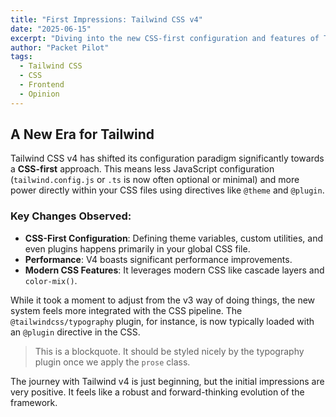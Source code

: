```yaml
---
title: "First Impressions: Tailwind CSS v4"
date: "2025-06-15"
excerpt: "Diving into the new CSS-first configuration and features of Tailwind CSS v4. It's a different way of thinking!"
author: "Packet Pilot"
tags:
  - Tailwind CSS
  - CSS
  - Frontend
  - Opinion
---
```


## A New Era for Tailwind

Tailwind CSS v4 has shifted its configuration paradigm significantly towards a **CSS-first** approach. This means less JavaScript configuration (`tailwind.config.js` or `.ts` is now often optional or minimal) and more power directly within your CSS files using directives like `@theme` and `@plugin`.

### Key Changes Observed:

- **CSS-First Configuration**: Defining theme variables, custom utilities, and even plugins happens primarily in your global CSS file.
- **Performance**: V4 boasts significant performance improvements.
- **Modern CSS Features**: It leverages modern CSS like cascade layers and `color-mix()`.

While it took a moment to adjust from the v3 way of doing things, the new system feels more integrated with the CSS pipeline. The `@tailwindcss/typography` plugin, for instance, is now typically loaded with an `@plugin` directive in the CSS.

> This is a blockquote. It should be styled nicely by the typography plugin once we apply the `prose` class.

The journey with Tailwind v4 is just beginning, but the initial impressions are very positive. It feels like a robust and forward-thinking evolution of the framework.
